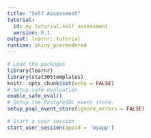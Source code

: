 ```yaml
---
title: "Self Assessment"
tutorial:
  id: my.tutorial.self_assessment
  version: 0.1
output: learnr::tutorial
runtime: shiny_prerendered
---
```


```r
# Load the packages
library(learnr)
library(stat305templates)
knitr::opts_chunk$set(echo = FALSE)
# Setup safe evaluation.
enable_safe_eval()
# Setup the PostgreSQL event store.
setup_psql_event_store(ignore_errors = FALSE)
```
```r
# Start a user session
start_user_session(appid = 'myapp')
```
<!-- Inject shinyjs into the document. Must appear after `start_user_session` -->
<script src="shinyjs/inject.js"></script>
